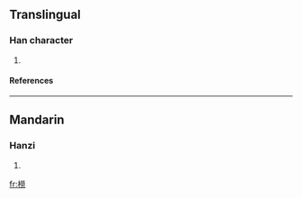 ==Translingual==
===Han character===
{{Han char|rn=75|rad=木|as=12|sn=16|four=4992<sub>7</sub>|canj=木火火尸 (DFFS)}}
# {{defn|Han|sort=木12}}
====References====
{{Han ref|kx=0555.190|dkj=15603|hdz=21296.040|uh=6A6F|ud=27247|bh=E9D4|bd=59860}}

----
==Mandarin==
===Hanzi===
{{cmn-hanzi|pin=[[lào]] (lao4)|wg=lao<sup>4</sup>}}
# {{defn|Mandarin}}

[[fr:橯]]